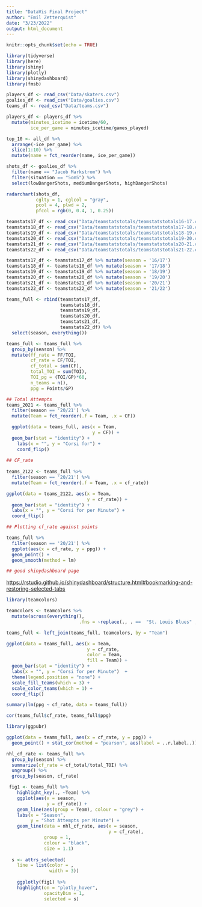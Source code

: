 ```yaml
---
title: "DataVis Final Project"
author: "Emil Zetterquist"
date: "3/23/2022"
output: html_document
---
```


```r
knitr::opts_chunk$set(echo = TRUE)
```

```r
library(tidyverse)
library(here)
library(shiny)
library(plotly)
library(shinydashboard)
library(fmsb)

players_df <- read_csv("Data/skaters.csv")
goalies_df <- read_csv("Data/goalies.csv")
teams_df <- read_csv("Data/teams.csv")
```


```r
players_df <- players_df %>%
  mutate(minutes_icetime = icetime/60,
         ice_per_game = minutes_icetime/games_played)

top_10 <- all_df %>% 
  arrange(-ice_per_game) %>%
  slice(1:10) %>%
  mutate(name = fct_reorder(name, ice_per_game))

```


```r
shots_df <- goalies_df %>%
  filter(name == "Jacob Markstrom") %>%
  filter(situation == "5om5") %>%
  select(lowDangerShots, mediumDangerShots, highDangerShots)

radarchart(shots_df,
           cglty = 1, cglcol = "gray",
           pcol = 4, plwd = 2,
           pfcol = rgb(0, 0.4, 1, 0.25))
```

```r
teamstats17_df <- read_csv("Data/teamstatstotals/teamstatstotals16-17.csv")
teamstats18_df <- read_csv("Data/teamstatstotals/teamstatstotals17-18.csv")
teamstats19_df <- read_csv("Data/teamstatstotals/teamstatstotals18-19.csv")
teamstats20_df <- read_csv("Data/teamstatstotals/teamstatstotals19-20.csv")
teamstats21_df <- read_csv("Data/teamstatstotals/teamstatstotals20-21.csv")
teamstats22_df <- read_csv("Data/teamstatstotals/teamstatstotals21-22.csv")

teamstats17_df <- teamstats17_df %>% mutate(season = '16/17')
teamstats18_df <- teamstats18_df %>% mutate(season = '17/18') 
teamstats19_df <- teamstats19_df %>% mutate(season = '18/19')
teamstats20_df <- teamstats20_df %>% mutate(season = '19/20')
teamstats21_df <- teamstats21_df %>% mutate(season = '20/21')
teamstats22_df <- teamstats22_df %>% mutate(season = '21/22')

teams_full <- rbind(teamstats17_df,
                    teamstats18_df,
                    teamstats19_df,
                    teamstats20_df, 
                    teamstats21_df,
                    teamstats22_df) %>%
  select(season, everything())

teams_full <- teams_full %>%
  group_by(season) %>%
  mutate(ff_rate = FF/TOI,
         cf_rate = CF/TOI,
         cf_total = sum(CF),
         total_TOI = sum(TOI),
         TOI_pg = (TOI/GP)*60,
         n_teams = n(),
         ppg = Points/GP)

## Total Attempts
teams_2021 <- teams_full %>% 
  filter(season == '20/21') %>%
  mutate(Team = fct_reorder(.f = Team, .x = CF))

  ggplot(data = teams_full, aes(x = Team,
                                y = CF)) +
  geom_bar(stat = "identity") +
    labs(x = "", y = "Corsi for") +
    coord_flip()
  
## CF_rate
  
teams_2122 <- teams_full %>%
  filter(season == '20/21') %>%
  mutate(Team = fct_reorder(.f = Team, .x = cf_rate)) 

ggplot(data = teams_2122, aes(x = Team,
                              y = cf_rate)) +
  geom_bar(stat = "identity") +
  labs(x = "", y = "Corsi for per Minute") +
  coord_flip()

## Plotting cf_rate against points

teams_full %>% 
  filter(season == '20/21') %>%
  ggplot(aes(x = cf_rate, y = ppg)) +
  geom_point() +
  geom_smooth(method = lm)

## good shinydashboard page
```


<https://rstudio.github.io/shinydashboard/structure.html#bookmarking-and-restoring-selected-tabs>

```r
library(teamcolors)

teamcolors <- teamcolors %>%
  mutate(across(everything(),
                           .fns = ~replace(., . ==  "St. Louis Blues" , "St Louis Blues")))

teams_full <- left_join(teams_full, teamcolors, by = "Team")

ggplot(data = teams_full, aes(x = Team,
                              y = cf_rate,
                              color = Team,
                              fill = Team)) +
  geom_bar(stat = "identity") +
  labs(x = "", y = "Corsi for per Minute")  +
  theme(legend.position = "none") +
  scale_fill_teams(which = 3) +
  scale_color_teams(which = 1) +
  coord_flip()

summary(lm(ppg ~ cf_rate, data = teams_full))

cor(teams_full$cf_rate, teams_full$ppg)

library(ggpubr)

ggplot(data = teams_full, aes(x = cf_rate, y = ppg)) +
  geom_point() + stat_cor(method = "pearson", aes(label = ..r.label..))
```

```r

nhl_cf_rate <- teams_full %>%
  group_by(season) %>%
  summarize(cf_rate = cf_total/total_TOI) %>%
  ungroup() %>%
  group_by(season, cf_rate)

```

```r
 fig1 <- teams_full %>%
    highlight_key(., ~Team) %>%
    ggplot(aes(x = season, 
               y = cf_rate)) +
    geom_line(aes(group = Team), colour = "grey") +
    labs(x = "Season",
         y = "Shot Attempts per Minute") +
    geom_line(data = nhl_cf_rate, aes(x = season,
                                      y = cf_rate), 
              group = 1,
              colour = "black", 
              size = 1.1) 
  
  s <- attrs_selected(
    line = list(color = ,
                width = 3))
  
    ggplotly(fig1) %>%
    highlight(on = "plotly_hover",
              opacityDim = 1,
              selected = s)
```

